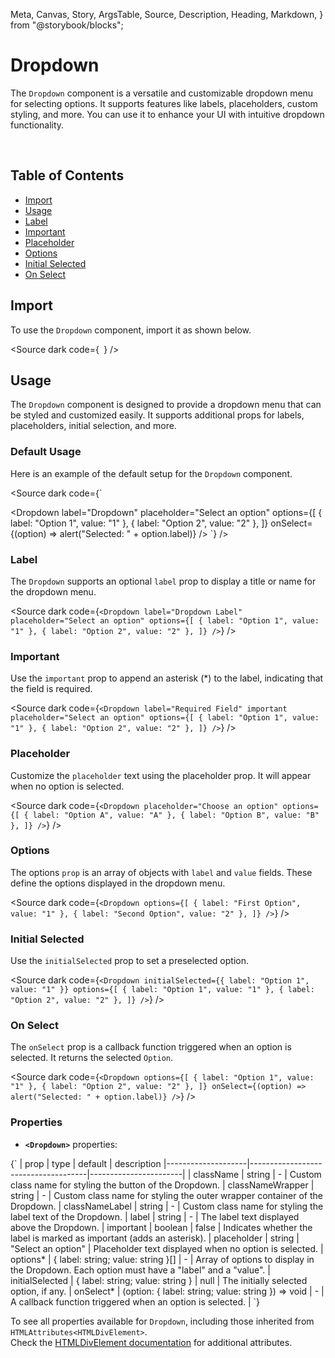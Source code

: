   Meta,
  Canvas,
  Story,
  ArgsTable,
  Source,
  Description,
  Heading,
  Markdown,
} from "@storybook/blocks";

<Meta title="Dropdown docs" of={DropdownStories} />

# Dropdown

The `Dropdown` component is a versatile and customizable dropdown menu for selecting options. It supports features like labels, placeholders, custom styling, and more. You can use it to enhance your UI with intuitive dropdown functionality.

<br />

## Table of Contents

- [Import](#import)
- [Usage](#usage)
- [Label](#label)
- [Important](#important)
- [Placeholder](#placeholder)
- [Options](#options)
- [Initial Selected](#initial-selected)
- [On Select](#on-select)

## Import

To use the `Dropdown` component, import it as shown below.

<Source
  dark
  code={`
`}
/>

## Usage

The `Dropdown` component is designed to provide a dropdown menu that can be styled and customized easily. It supports additional props for labels, placeholders, initial selection, and more.

### Default Usage

Here is an example of the default setup for the `Dropdown` component.

<div class="custom-canvas full">
  <Story of={DropdownStories.DropdownDefault} />
</div>

<Source dark code={`

<Dropdown
  label="Dropdown"
  placeholder="Select an option"
  options={[
    { label: "Option 1", value: "1" },
    { label: "Option 2", value: "2" },
  ]}
  onSelect={(option) => alert("Selected: " + option.label)}
/>
`} />

### Label

The `Dropdown` supports an optional `label` prop to display a title or name for the dropdown menu.

<div class="custom-canvas full">
  <Story of={DropdownStories.DropdownLabel} />
</div>

<Source
  dark
  code={`
<Dropdown
  label="Dropdown Label"
  placeholder="Select an option"
  options={[
    { label: "Option 1", value: "1" },
    { label: "Option 2", value: "2" },
  ]}
/>
`}
/>

### Important

Use the `important` prop to append an asterisk (\*) to the label, indicating that the field is required.

<div class="custom-canvas full">
  <Story of={DropdownStories.DropdownLabel} />
</div>

<Source
  dark
  code={`
<Dropdown
  label="Required Field"
  important
  placeholder="Select an option"
  options={[
    { label: "Option 1", value: "1" },
    { label: "Option 2", value: "2" },
  ]}
/>
`}
/>

### Placeholder

Customize the `placeholder` text using the placeholder prop. It will appear when no option is selected.

<div class="custom-canvas full">
  <Story of={DropdownStories.DropdownPlaceholder} />
</div>

<Source
  dark
  code={`
<Dropdown
  placeholder="Choose an option"
  options={[
    { label: "Option A", value: "A" },
    { label: "Option B", value: "B" },
  ]}
/>
`}
/>

### Options

The options `prop` is an array of objects with `label` and `value` fields. These define the options displayed in the dropdown menu.

<div class="custom-canvas full">
  <Story of={DropdownStories.DropdownOption} />
</div>

<Source
  dark
  code={`
<Dropdown
  options={[
    { label: "First Option", value: "1" },
    { label: "Second Option", value: "2" },
  ]}
/>
`}
/>

### Initial Selected

Use the `initialSelected` prop to set a preselected option.

<div class="custom-canvas full">
  <Story of={DropdownStories.DropdownInitialSelected} />
</div>

<Source
  dark
  code={`
<Dropdown
  initialSelected={{ label: "Option 1", value: "1" }}
  options={[
    { label: "Option 1", value: "1" },
    { label: "Option 2", value: "2" },
  ]}
/>
`}
/>

### On Select

The `onSelect` prop is a callback function triggered when an option is selected. It returns the selected `Option`.

<div class="custom-canvas full">
  <Story of={DropdownStories.DropdownOnSelect} />
</div>

<Source
  dark
  code={`
<Dropdown
  options={[
    { label: "Option 1", value: "1" },
    { label: "Option 2", value: "2" },
  ]}
  onSelect={(option) => alert("Selected: " + option.label)}
/>
`}
/>

### Properties

- **`<Dropdown>`** properties:

<Markdown>
  {`
| prop               | type                                | default               | description                                                                                         
|--------------------|-------------------------------------|-----------------------|
| className          | string                             | -                     | Custom class name for styling the button of the Dropdown.                                          
| classNameWrapper   | string                             | -                     | Custom class name for styling the outer wrapper container of the Dropdown.                         
| classNameLabel     | string                             | -                     | Custom class name for styling the label text of the Dropdown.                                      
| label              | string                             | -                     | The label text displayed above the Dropdown.                                                       
| important          | boolean                            | false                 | Indicates whether the label is marked as important (adds an asterisk).                             
| placeholder        | string                             | "Select an option"    | Placeholder text displayed when no option is selected.                                             
| options*           | { label: string; value: string }[] | -                     | Array of options to display in the Dropdown. Each option must have a "label" and a "value".        
| initialSelected    | { label: string; value: string }   | null                  | The initially selected option, if any.                                                             
| onSelect*          | (option: { label: string; value: string }) => void | -     | A callback function triggered when an option is selected.                                                                                         |
`}
</Markdown>

To see all properties available for `Dropdown`, including those inherited from `HTMLAttributes<HTMLDivElement>`.<br />
Check the [HTMLDivElement documentation](https://developer.mozilla.org/en-US/docs/Web/API/HTMLDivElement) for additional attributes.
